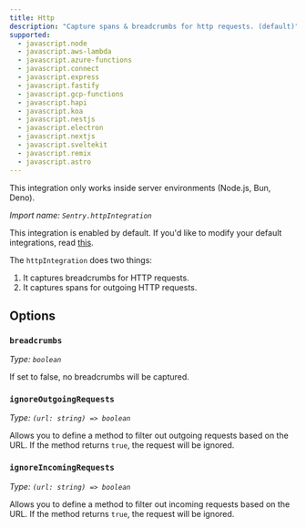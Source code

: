 ```yaml
---
title: Http
description: "Capture spans & breadcrumbs for http requests. (default)"
supported:
  - javascript.node
  - javascript.aws-lambda
  - javascript.azure-functions
  - javascript.connect
  - javascript.express
  - javascript.fastify
  - javascript.gcp-functions
  - javascript.hapi
  - javascript.koa
  - javascript.nestjs
  - javascript.electron
  - javascript.nextjs
  - javascript.sveltekit
  - javascript.remix
  - javascript.astro
---
```


<Alert level="info">
  This integration only works inside server environments (Node.js, Bun, Deno).
</Alert>

_Import name: `Sentry.httpIntegration`_

This integration is enabled by default. If you'd like to modify your default integrations, read [this](./../#modifying-default-integrations).

The `httpIntegration` does two things:

1. It captures breadcrumbs for HTTP requests.
2. It captures spans for outgoing HTTP requests.

## Options

### `breadcrumbs`

_Type: `boolean`_

If set to false, no breadcrumbs will be captured.

### `ignoreOutgoingRequests`

_Type: `(url: string) => boolean`_

Allows you to define a method to filter out outgoing requests based on the URL. If the method returns `true`, the request will be ignored.

### `ignoreIncomingRequests`

_Type: `(url: string) => boolean`_

Allows you to define a method to filter out incoming requests based on the URL. If the method returns `true`, the request will be ignored.
